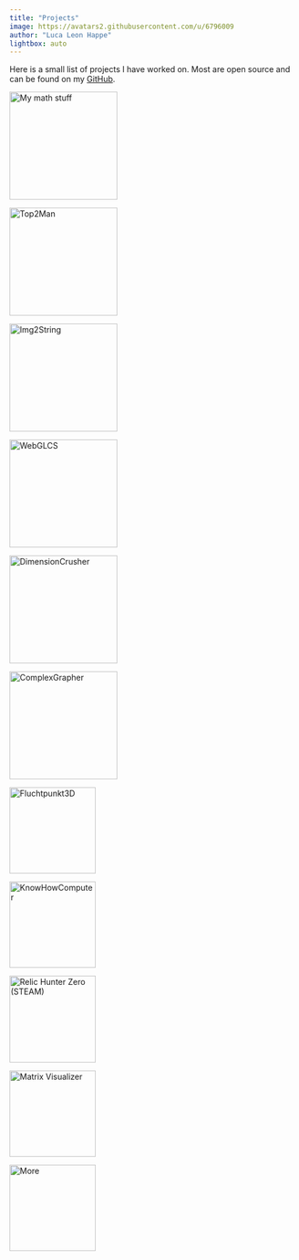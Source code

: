 ```yaml
---
title: "Projects"
image: https://avatars2.githubusercontent.com/u/6796009
author: "Luca Leon Happe"
lightbox: auto
---
```


Here is a small list of projects I have worked on. Most are open source and can be found on my [GitHub](https://github.com/Quoteme?tab=repositories).

:::{layout-ncol="3"}
[ ![My math stuff](https://github.com/Quoteme/math/blob/master/social_preview.png?raw=true){group="projects" width=5cm fig-align="left"} ](https://quoteme.github.io/math)

[ ![Top2Man](https://i.imgur.com/OAqeQ43.png){group="projects" width=5cm fig-align="left"} ](https://quoteme.github.io/top2man)

[ ![Img2String](https://i.imgur.com/CmCh70g.gif){group="projects" width=5cm fig-align="left"} ](https://github.com/Quoteme/img2string/)

[ ![WebGLCS](https://i.imgur.com/Ysv2BVX.png){group="projects" width=5cm fig-align="left"} ](https://github.com/Quoteme/webglcs)

[ ![DimensionCrusher](https://i.imgur.com/Xnfvpag.gif){group="projects" width=5cm fig-align="left"} ](https://github.com/Quoteme/dimensioncrusher)

[ ![ComplexGrapher](https://i.imgur.com/MHf3Ltb.gif){group="projects" width=5cm fig-align="left"} ](https://github.com/Quoteme/complexGrapher)

[ ![Fluchtpunkt3D](https://raw.githubusercontent.com/Quoteme/Fluchtpunkt3D/master/demo/test.gif){group="projects" width=4cm fig-align="left"} ](https://github.com/Quoteme/Fluchtpunkt3D)

[ ![KnowHowComputer](https://i.imgur.com/R5O38wV.png){group="projects" width=4cm fig-align="left"} ](https://quoteme.github.io/KnowHowComputerHTML/)

[ ![Relic Hunter Zero (STEAM)](https://i.imgur.com/05wgpP9.png){group="projects" width=4cm fig-align="left"} ](https://github.com/mventurelli/relichunterszero)

[ ![Matrix Visualizer](https://i.imgur.com/47Bc1uJ.gif){group="projects" width=4cm fig-align="left"} ](https://github.com/Quoteme/matrixVisualizer)

[ ![More](https://github.githubassets.com/images/modules/logos_page/GitHub-Mark.png){group="projects" width=4cm fig-align="left"} ](https://github.com/Quoteme?tab=repositories)
:::
